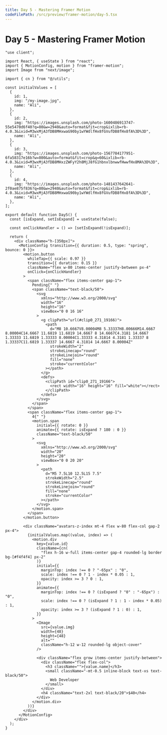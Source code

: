 ```yaml
---
title: Day 5 - Mastering Framer Motion
codeFilePath: /src/preview/framer-motion/day-5.tsx
---
```


# Day 5 - Mastering Framer Motion



<Tabs id="day-5">

<Tab label="Preview">

<ComponentPreview name="framer-motion-day-5" />

</Tab>

<Tab label="Code">

```tsx title="components/day-5.tsx" showLineNumbers
"use client";

import React, { useState } from "react";
import { MotionConfig, motion } from "framer-motion";
import Image from "next/image";

import { cn } from "@/utils";

const initialValues = [
  {
    id: 1,
    img: "/my-image.jpg",
    name: "Ali",
  },
  {
    id: 2,
    img: "https://images.unsplash.com/photo-1600486913747-55e5470d6f40?q=80&w=2940&auto=format&fit=crop&ixlib=rb-4.0.3&ixid=M3wxMjA3fDB8MHxwaG90by1wYWdlfHx8fGVufDB8fHx8fA%3D%3D",
    name: "Ali",
  },
  {
    id: 3,
    img: "https://images.unsplash.com/photo-1567784177951-6fa58317e16b?w=800&auto=format&fit=crop&q=60&ixlib=rb-4.0.3&ixid=M3wxMjA3fDB8MHxzZWFyY2h8MjJ8fG1hbnxlbnwwfHwwfHx8MA%3D%3D",
    name: "Ali",
  },
  {
    id: 4,
    img: "https://images.unsplash.com/photo-1481437642641-2f0ae875f836?q=80&w=2940&auto=format&fit=crop&ixlib=rb-4.0.3&ixid=M3wxMjA3fDB8MHxwaG90by1wYWdlfHx8fGVufDB8fHx8fA%3D%3D",
    name: "Ali",
  },
];

export default function Day5() {
  const [isExpand, setIsExpand] = useState(false);

  const onClickHandler = () => [setIsExpand(!isExpand)];

  return (
    <div className="h-[350px]">
      <MotionConfig transition={{ duration: 0.5, type: "spring", bounce: 0 }}>
        <motion.button
          whileTap={{ scale: 0.97 }}
          transition={{ duration: 0.15 }}
          className="flex w-80 items-center justify-between px-4"
          onClick={onClickHandler}
        >
          <span className="flex items-center gap-1">
            Pending{" "}
            <span className="text-black/50">
              <svg
                xmlns="http://www.w3.org/2000/svg"
                width="16"
                height="16"
                viewBox="0 0 16 16"
              >
                <g clipPath="url(#clip0_271_19166)">
                  <path
                    d="M8 10.6667V8.00004M8 5.33337H8.00666M14.6667 8.00004C14.6667 11.6819 11.6819 14.6667 8 14.6667C4.3181 14.6667 1.33333 11.6819 1.33333 8.00004C1.33333 4.31814 4.3181 1.33337 8 1.33337C11.6819 1.33337 14.6667 4.31814 14.6667 8.00004Z"
                    strokeWidth="2"
                    strokeLinecap="round"
                    strokeLinejoin="round"
                    fill="none"
                    stroke="currentColor"
                  ></path>
                </g>
                <defs>
                  <clipPath id="clip0_271_19166">
                    <rect width="16" height="16" fill="white"></rect>
                  </clipPath>
                </defs>
              </svg>
            </span>
          </span>
          <span className="flex items-center gap-1">
            4{" "}
            <motion.span
              initial={{ rotate: 0 }}
              animate={{ rotate: isExpand ? 180 : 0 }}
              className="text-black/50"
            >
              <svg
                xmlns="http://www.w3.org/2000/svg"
                width="20"
                height="20"
                viewBox="0 0 20 20"
              >
                <path
                  d="M5 7.5L10 12.5L15 7.5"
                  strokeWidth="2.5"
                  strokeLinecap="round"
                  strokeLinejoin="round"
                  fill="none"
                  stroke="currentColor"
                ></path>
              </svg>
            </motion.span>
          </span>
        </motion.button>

        <div className="avatars-z-index mt-4 flex w-80 flex-col gap-2 px-4">
          {initialValues.map((value, index) => (
            <motion.div
              key={value.id}
              className={cn(
                "flex h-16 w-full items-center gap-4 rounded-lg border bg-[#f4f4f4] px-2"
              )}
              initial={{
                marginTop: index !== 0 ? "-65px" : "0",
                scale: index !== 0 ? 1 - index * 0.05 : 1,
                opacity: index >= 3 ? 0 : 1,
              }}
              animate={{
                marginTop: index !== 0 ? (isExpand ? "0" : "-65px") : "0",
                scale: index !== 0 ? (isExpand ? 1 : 1 - index * 0.05) : 1,
                opacity: index >= 3 ? (isExpand ? 1 : 0) : 1,
              }}
            >
              <Image
                src={value.img}
                width={48}
                height={48}
                alt=""
                className="h-12 w-12 rounded-lg object-cover"
              />

              <div className="flex grow items-center justify-between">
                <div className="flex flex-col">
                  <h3 className="">{value.name}</h3>
                  <small className="-mt-0.5 inline-block text-xs text-black/50">
                    Web Developer
                  </small>
                </div>
                <h4 className="text-2xl text-black/20">$40</h4>
              </div>
            </motion.div>
          ))}
        </div>
      </MotionConfig>
    </div>
  );
}
```

</Tab>

</Tabs>
